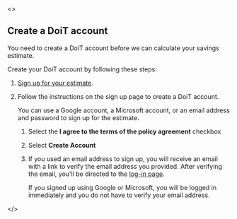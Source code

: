 <>

## Create a DoiT account

You need to create a DoiT account before we can calculate your savings estimate.

Create your DoiT account by following these steps:

1. [Sign up for your estimate](https://app.doit-intl.com/signup/flexsave).

1. Follow the instructions on the sign up page to create a DoiT account.

   You can use a Google account, a Microsoft account, or an email address and password to sign up for the estimate.

   1. Select the **I agree to the terms of the policy agreement** checkbox

   1. Select **Create Account**

   1. If you used an email address to sign up, you will receive an email with a link to verify the email address you provided. After verifying the email, you'll be directed to the [log-in page](https://app.doit-intl.com/login).

      If you signed up using Google or Microsoft, you will be logged in immediately and you do not have to verify your email address.

</>
